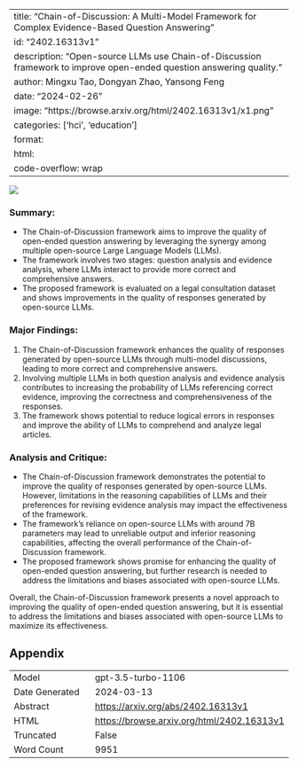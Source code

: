 
---
title: "Chain-of-Discussion: A Multi-Model Framework for Complex Evidence-Based Question Answering"
id: "2402.16313v1"
description: "Open-source LLMs use Chain-of-Discussion framework to improve open-ended question answering quality."
author: Mingxu Tao, Dongyan Zhao, Yansong Feng
date: "2024-02-26"
image: "https://browse.arxiv.org/html/2402.16313v1/x1.png"
categories: ['hci', 'education']
format:
  html:
    code-overflow: wrap
---

![](https://browse.arxiv.org/html/2402.16313v1/x1.png)

### Summary:
- The Chain-of-Discussion framework aims to improve the quality of open-ended question answering by leveraging the synergy among multiple open-source Large Language Models (LLMs).
- The framework involves two stages: question analysis and evidence analysis, where LLMs interact to provide more correct and comprehensive answers.
- The proposed framework is evaluated on a legal consultation dataset and shows improvements in the quality of responses generated by open-source LLMs.

### Major Findings:
1. The Chain-of-Discussion framework enhances the quality of responses generated by open-source LLMs through multi-model discussions, leading to more correct and comprehensive answers.
2. Involving multiple LLMs in both question analysis and evidence analysis contributes to increasing the probability of LLMs referencing correct evidence, improving the correctness and comprehensiveness of the responses.
3. The framework shows potential to reduce logical errors in responses and improve the ability of LLMs to comprehend and analyze legal articles.

### Analysis and Critique:
- The Chain-of-Discussion framework demonstrates the potential to improve the quality of responses generated by open-source LLMs. However, limitations in the reasoning capabilities of LLMs and their preferences for revising evidence analysis may impact the effectiveness of the framework.
- The framework's reliance on open-source LLMs with around 7B parameters may lead to unreliable output and inferior reasoning capabilities, affecting the overall performance of the Chain-of-Discussion framework.
- The proposed framework shows promise for enhancing the quality of open-ended question answering, but further research is needed to address the limitations and biases associated with open-source LLMs.

Overall, the Chain-of-Discussion framework presents a novel approach to improving the quality of open-ended question answering, but it is essential to address the limitations and biases associated with open-source LLMs to maximize its effectiveness.

## Appendix

|          |          |
|----------|----------|
| Model     | gpt-3.5-turbo-1106       |
| Date Generated     | 2024-03-13       |
| Abstract | [https://arxiv.org/abs/2402.16313v1](https://arxiv.org/abs/2402.16313v1)        |
| HTML     | [https://browse.arxiv.org/html/2402.16313v1](https://browse.arxiv.org/html/2402.16313v1)       |
| Truncated       | False       |
| Word Count       | 9951       |
